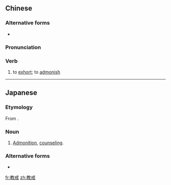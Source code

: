 ==Chinese==
{{zh-forms}}

===Alternative forms===
* {{zh-l|教誡}}

===Pronunciation===
{{zh-pron
|m=jiàojiè
|cat=v
}}

===Verb===
{{zh-verb}}

# {{lb|zh|literary}} to [[exhort]]; to [[admonish]]

----

==Japanese==
{{ja-kanjitab|教|戒}}

===Etymology===
From {{etyl|zhx|ja}} {{m|cmn|教戒|tr=jiàojiè||exhortation, admonition}}.

===Noun===
{{ja-noun|きょうかい}}

# [[admonition|Admonition]], [[counseling]].

===Alternative forms===
* {{l|ja|教誡}}

[[fr:教戒]]
[[zh:教戒]]